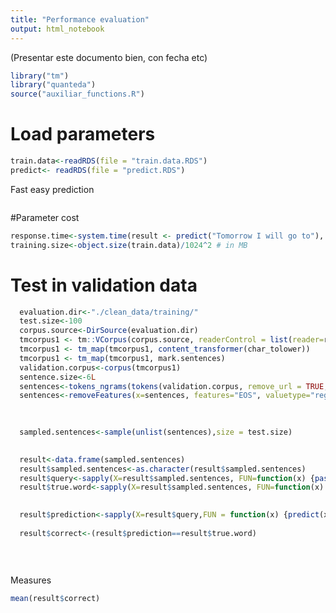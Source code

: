 ```yaml
---
title: "Performance evaluation"
output: html_notebook
---
```



(Presentar este documento bien, con fecha etc)


```r
library("tm")
library("quanteda")
source("auxiliar_functions.R")
```


# Load parameters
```r
train.data<-readRDS(file = "train.data.RDS")
predict<- readRDS(file = "predict.RDS")
```


Fast easy prediction

```r

```

#Parameter cost
```r

response.time<-system.time(result <- predict("Tomorrow I will go to"), gcFirst = TRUE)[1]
training.size<-object.size(train.data)/1024^2 # in MB

```




# Test in validation data

```r
  evaluation.dir<-"./clean_data/training/"
  test.size<-100
  corpus.source<-DirSource(evaluation.dir)
  tmcorpus1 <- tm::VCorpus(corpus.source, readerControl = list(reader=readPlain,language = "en"))
  tmcorpus1 <- tm_map(tmcorpus1, content_transformer(char_tolower))
  tmcorpus1 <- tm_map(tmcorpus1, mark.sentences)
  validation.corpus<-corpus(tmcorpus1)
  sentence.size<-6L
  sentences<-tokens_ngrams(tokens(validation.corpus, remove_url = TRUE,  remove_punct = TRUE), n = sentence.size)
  sentences<-removeFeatures(x=sentences, features="EOS", valuetype="regex")
  
  

  sampled.sentences<-sample(unlist(sentences),size = test.size)
  

  result<-data.frame(sampled.sentences)
  result$sampled.sentences<-as.character(result$sampled.sentences)
  result$query<-sapply(X=result$sampled.sentences, FUN=function(x) {paste(unlist(strsplit(x,"_"))[1:sentence.size-1],collapse=" ")})
  result$true.word<-sapply(X=result$sampled.sentences, FUN=function(x) {unlist(strsplit(x,"_"))[sentence.size]})
  

  result$prediction<-sapply(X=result$query,FUN = function(x) {predict(x)$word})
  
  result$correct<-(result$prediction==result$true.word)
  
  
  

```


Measures 
```r
mean(result$correct)


```

